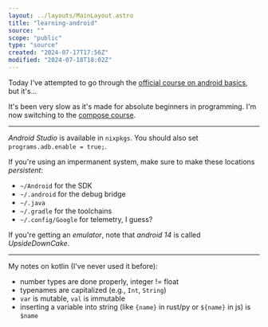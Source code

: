 ```yaml
---
layout: ../layouts/MainLayout.astro
title: "learning-android"
source: ""
scope: "public"
type: "source"
created: "2024-07-17T17:56Z"
modified: "2024-07-18T18:02Z"
---
```



<NoteMeta name="learning-android-false-start" source="" scope="public" type="main" created="2024-07-18T17:50Z" modified="2024-07-18T17:59Z" />

Today I've attempted to go through the [official course on android basics](https://developer.android.com/courses/android-basics-compose/course), but it's...

It's been very slow as it's made for absolute beginners in programming. I'm now switching to the [compose course](https://developer.android.com/courses/jetpack-compose/course).

---

<NoteMeta name="setting-up-android-studio" source="" scope="public" type="main" created="2024-07-18T17:52Z" modified="2024-07-18T17:58Z" />

*Android Studio* is available in `nixpkgs`. You should also set `programs.adb.enable = true;`.

If you're using an impermanent system, make sure to make these locations *persistent*:
- `~/Android` for the SDK
- `~/.android` for the debug bridge
- `~/.java`
- `~/.gradle` for the toolchains
- `~/.config/Google` for telemetry, I guess?

If you're getting an *emulator*, note that *android 14* is called *UpsideDownCake*.

---

<NoteMeta name="kotlin-initial-notes" source="" scope="public" type="main" created="2024-07-18T18:00Z" modified="2024-07-18T18:01Z" />

My notes on kotlin (I've never used it before):
- number types are done properly, integer != float
- typenames are capitalized (e.g., `Int`, `String`)
- `var` is mutable, `val` is immutable
- inserting a variable into string (like `{name}` in rust/py or `${name}` in js) is `$name`